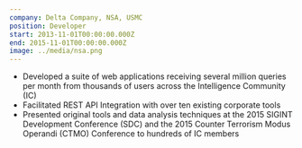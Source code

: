 ```yaml
---
company: Delta Company, NSA, USMC
position: Developer
start: 2013-11-01T00:00:00.000Z
end: 2015-11-01T00:00:00.000Z
image: ../media/nsa.png
---
```


- Developed a suite of web applications receiving several million queries per month from thousands of users across the Intelligence Community (IC)
- Facilitated REST API Integration with over ten existing corporate tools
- Presented original tools and data analysis techniques at the 2015 SIGINT Development Conference (SDC) and the 2015 Counter Terrorism Modus Operandi (CTMO) Conference to hundreds of IC members

